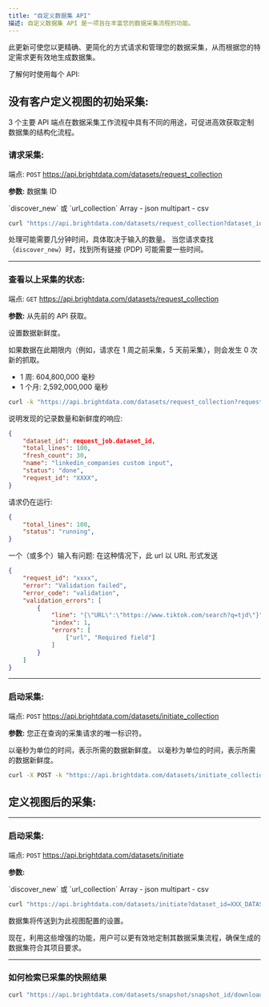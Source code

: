 ```yaml
---
title: "自定义数据集 API"
描述: 自定义数据集 API 是一项旨在丰富您的数据采集流程的功能。 
---
```


此更新可使您以更精确、更简化的方式请求和管理您的数据采集，从而根据您的特定需求更有效地生成数据集。

了解何时使用每个 API:

## 没有客户定义视图的初始采集: 
3 个主要 API 端点在数据采集工作流程中具有不同的用途，可促进高效获取定制数据集的结构化流程。


### 请求采集: 
端点: `POST` https://api.brightdata.com/datasets/request_collection

**参数:**
<ParamField query="dataset_id" type="string" required>
数据集 ID
</ParamField>

<ParamField query="type" type="string" required>
`discover_new` 或 `url_collection`

</ParamField>

<ParamField body="inputs" type="array">
Array - json
</ParamField>

<ParamField body="file" type="multipart">
multipart - csv
</ParamField>

```sh 示例
curl "https://api.brightdata.com/datasets/request_collection?dataset_id=gd_l1viktl72bvl7bjuj0&type=discover_new" -H "Authorization: Bearer API_TOKEN" -H "Content-Type: application/json" -k -d '[{"id":"user-id"}]'
```
处理可能需要几分钟时间，具体取决于输入的数量。 当您请求查找（`discover_new`）时，找到所有链接 (PDP) 可能需要一些时间。


---

### 查看以上采集的状态: 
端点:  `GET` https://api.brightdata.com/datasets/request_collection

	
**参数:**
<ParamField query="request_id" type="string" required>
从先前的 API 获取。
</ParamField>

<ParamField query="freshness_ms" type="string" required>
设置数据新鲜度。 

如果数据在此期限内（例如，请求在 1 周之前采集，5 天前采集），则会发生 0 次新的抓取。


- 1 周: 604,800,000 毫秒
- 1 个月: 2,592,000,000 毫秒
</ParamField>

```sh 示例
curl -k "https://api.brightdata.com/datasets/request_collection?request_id=REQUEST_ID&freshness_ms=2592000000" -H "Authorization: Bearer API_TOKEN" 
```

说明发现的记录数量和新鲜度的响应: 
```json
{
    "dataset_id": request_job.dataset_id,
    "total_lines": 100,
    "fresh_count": 30,
    "name": "linkedin_companies custom input",
    "status": "done",
    "request_id": "XXXX",
}
```

请求仍在运行: 

```json
{
    "total_lines": 100,
    "status": "running",
}
```

一个（或多个）输入有问题: 在这种情况下，此 url 以 URL 形式发送
```json
{
    "request_id": "xxxx",  
    "error": "Validation failed",
    "error_code": "validation",
    "validation_errors": [
        {
            "line": "{\"URL\":\"https://www.tiktok.com/search?q=tjd\"}",
            "index": 1,
            "errors": [
                ["url", "Required field"]
            ]
        }
    ]
}
```

---

### 启动采集: 
端点:  `POST` https://api.brightdata.com/datasets/initiate_collection

**参数:**
<ParamField body="request_id" type="string" required>
您正在查询的采集请求的唯一标识符。
</ParamField>

<ParamField body="freshness_ms" type="string" required>
以毫秒为单位的时间，表示所需的数据新鲜度。
</ParamField>

<ParamField body="request_id" type="string" required>
以毫秒为单位的时间，表示所需的数据新鲜度。
</ParamField>

```sh 示例
curl -X POST -k "https://api.brightdata.com/datasets/initiate_collection" -d '{"request_id":"j_ln2x567b2961de0d1x","freshness_ms":2592000000}' -H "Authorization: Bearer API_TOKEN" -H "content-type: application/json"
```

## 定义视图后的采集: 

---

### 启动采集: 
端点:  `POST` https://api.brightdata.com/datasets/initiate

**参数:**
<ParamField query="dataset_id" type="string" required>
</ParamField>

<ParamField query="view" type="string" required>
</ParamField>

<ParamField query="type" type="string" required>
`discover_new` 或 `url_collection`
</ParamField>

<ParamField body="inputs" type="array">
Array - json
</ParamField>

<ParamField body="file" type="multipart">
multipart - csv
</ParamField>

```sh 示例
curl "https://api.brightdata.com/datasets/initiate?dataset_id=XXX_DATASET_ID&type=url_collection&view=XXX_VIEW_ID" -H "Authorization: Bearer API_TOKEN" -H "Content-Type: application/json" -k -d '[{"id":"user-id"}]'
```
数据集将传送到为此视图配置的设置。

现在，利用这些增强的功能，用户可以更有效地定制其数据采集流程，确保生成的数据集符合其项目要求。

---

### 如何检索已采集的快照结果

```sh
curl "https://api.brightdata.com/datasets/snapshot/snapshot_id/download" -H "Authorization: Bearer API_TOKEN" 
```
